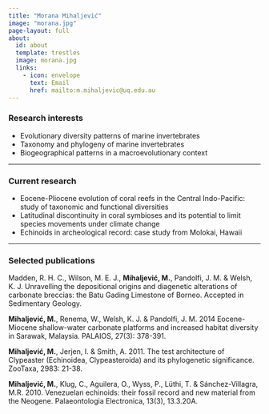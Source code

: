 ```yaml
---
title: "Morana Mihaljević"
image: "morana.jpg"
page-layout: full
about:
  id: about
  template: trestles
  image: morana.jpg
  links:
    - icon: envelope
      text: Email
      href: mailto:m.mihaljevic@uq.edu.au
---
```


### Research interests

- Evolutionary diversity patterns of marine invertebrates
- Taxonomy and phylogeny of marine invertebrates
- Biogeographical patterns in a macroevolutionary context

---

### Current research

- Eocene-Pliocene evolution of coral reefs in the Central Indo-Pacific: study of taxonomic and functional diversities
- Latitudinal discontinuity in coral symbioses and its potential to limit species movements under climate change
- Echinoids in archeological record: case study from Molokai, Hawaii

---

### Selected publications

Madden, R. H. C., Wilson, M. E. J., **Mihaljević, M.**, Pandolfi, J. M. & Welsh, K. J. Unravelling the depositional origins and diagenetic alterations of carbonate breccias: the Batu Gading Limestone of Borneo. Accepted in Sedimentary Geology.

**Mihaljević, M.**, Renema, W., Welsh, K. J. & Pandolfi, J. M. 2014 Eocene-Miocene shallow-water carbonate platforms and increased habitat diversity in Sarawak, Malaysia. PALAIOS, 27(3): 378-391.

**Mihaljević, M.**, Jerjen, I. &  Smith, A. 2011. The test architecture of Clypeaster (Echinoidea, Clypeasteroida) and its phylogenetic significance. ZooTaxa, 2983: 21-38.

**Mihaljević, M.**, Klug, C., Aguilera, O., Wyss, P., Lüthi, T. & Sánchez-Villagra, M.R. 2010. Venezuelan echinoids: their fossil record and new material from the Neogene. Palaeontologia Electronica, 13(3), 13.3.20A.